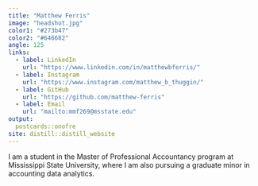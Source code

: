 ```yaml
---
title: "Matthew Ferris"
image: "headshot.jpg"
color1: "#273b47"
color2: "#646682"
angle: 125
links:
  - label: LinkedIn
    url: "https://www.linkedin.com/in/matthewbferris/"
  - label: Instagram
    url: "https://www.instagram.com/matthew_b_thuggin/"
  - label: GitHub
    url: "https://github.com/matthew-ferris"
  - label: Email
    url: "mailto:mmf269@msstate.edu"
output:
  postcards::onofre
site: distill::distill_website
---
```

 
I am a student in the Master of Professional Accountancy program at Mississippi State University, where I am also pursuing a graduate minor in accounting data analytics. 
